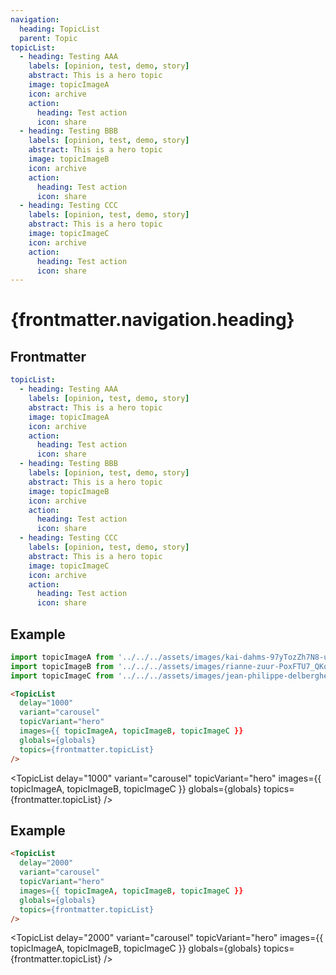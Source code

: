 ```yaml
---
navigation:
  heading: TopicList
  parent: Topic
topicList:
  - heading: Testing AAA
    labels: [opinion, test, demo, story]
    abstract: This is a hero topic
    image: topicImageA
    icon: archive
    action:
      heading: Test action
      icon: share
  - heading: Testing BBB
    labels: [opinion, test, demo, story]
    abstract: This is a hero topic
    image: topicImageB
    icon: archive
    action:
      heading: Test action
      icon: share
  - heading: Testing CCC
    labels: [opinion, test, demo, story]
    abstract: This is a hero topic
    image: topicImageC
    icon: archive
    action:
      heading: Test action
      icon: share
---
```


# {frontmatter.navigation.heading}

## Frontmatter
```yaml
topicList:
  - heading: Testing AAA
    labels: [opinion, test, demo, story]
    abstract: This is a hero topic
    image: topicImageA
    icon: archive
    action:
      heading: Test action
      icon: share
  - heading: Testing BBB
    labels: [opinion, test, demo, story]
    abstract: This is a hero topic
    image: topicImageB
    icon: archive
    action:
      heading: Test action
      icon: share
  - heading: Testing CCC
    labels: [opinion, test, demo, story]
    abstract: This is a hero topic
    image: topicImageC
    icon: archive
    action:
      heading: Test action
      icon: share
```

## Example
```js
import topicImageA from '../../../assets/images/kai-dahms-97yTozZh7N8-unsplash.jpg'
import topicImageB from '../../../assets/images/rianne-zuur-PoxFTU7_QKo-unsplash.jpg'
import topicImageC from '../../../assets/images/jean-philippe-delberghe-75xPHEQBmvA-unsplash.jpg'
```
```html
<TopicList 
  delay="1000"
  variant="carousel"
  topicVariant="hero"
  images={{ topicImageA, topicImageB, topicImageC }}
  globals={globals}
  topics={frontmatter.topicList}
/>
```
<TopicList 
  delay="1000"
  variant="carousel"
  topicVariant="hero"
  images={{ topicImageA, topicImageB, topicImageC }}
  globals={globals}
  topics={frontmatter.topicList}
/>

## Example
```html
<TopicList 
  delay="2000"
  variant="carousel"
  topicVariant="hero"
  images={{ topicImageA, topicImageB, topicImageC }}
  globals={globals}
  topics={frontmatter.topicList}
/>
```

<TopicList 
  delay="2000"
  variant="carousel"
  topicVariant="hero"
  images={{ topicImageA, topicImageB, topicImageC }}
  globals={globals}
  topics={frontmatter.topicList}
/>
